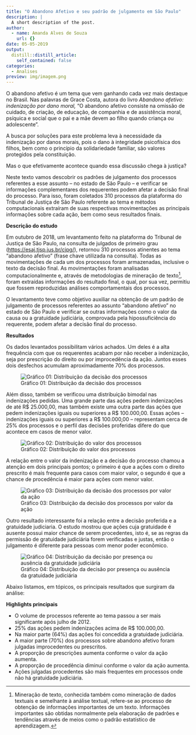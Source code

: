 ```yaml
---
title: "O Abandono Afetivo e seu padrão de julgamento em São Paulo"
description: |
  A short description of the post.
author:
  - name: Amanda Alves de Souza
    url: {}
date: 05-05-2019
output:
  distill::distill_article:
    self_contained: false
categories:
  - Analises
preview: img/imagem.png
---
```


O abandono afetivo é um tema que vem ganhando cada vez mais destaque no
Brasil. Nas palavras de Grace Costa, autora do livro *Abandono afetivo:
indenização por dano moral,* "O abandono afetivo consiste na omissão de
cuidado, de criação, de educação, de companhia e de assistência moral,
psíquica e social que o pai e a mãe devem ao filho quando criança ou
adolescente".

A busca por soluções para este problema leva à necessidade da
indenização por danos morais, pois o dano à integridade psicofísica dos
filhos, bem como o princípio da solidariedade familiar, são valores
protegidos pela constituição.

Mas o que efetivamente acontece quando essa discussão chega à justiça?

Neste texto vamos descobrir os padrões de julgamento dos processos
referentes a esse assunto -- no estado de São Paulo -- e verificar se
informações complementares dos requerentes podem afetar a decisão final
do processo. Para isso, foram coletados 310 processos da plataforma do
Tribunal de Justiça de São Paulo referente ao tema e métodos
computacionais extraíram de suas respectivas movimentações as principais
informações sobre cada ação, bem como seus resultados finais.

**Descrição do estudo**

Em outubro de 2018, um levantamento feito na plataforma do Tribunal de
Justiça de São Paulo, na consulta de julgados de primeiro grau
(<https://esaj.tjsp.jus.br/cjpg/>), retornou 310 processos atinentes ao
tema "abandono afetivo" (frase chave utilizada na consulta). Todas as
movimentações de cada um dos processos foram armazenadas, inclusive o
texto da decisão final. As movimentações foram analisadas
computacionalmente e, através de metodologias de mineração de
texto^[Mineração de texto, conhecida também como mineração de dados 
textuais e semelhante à análise textual, refere-se ao processo de 
obtenção de informações importantes de um texto. Informações importantes
são obtidas normalmente pela elaboração de padrões e tendências através 
de meios como o padrão estatístico de aprendizagem.], foram extraídas
informações do resultado final, o qual, por sua vez, permitiu que 
fossem reproduzidas análises comportamentais dos processos.

O levantamento teve como objetivo auxiliar na obtenção de um padrão de
julgamento de processos referentes ao assunto "abandono afetivo" no
estado de São Paulo e verificar se outras informações como o valor da
causa ou a gratuidade judiciária, comprovada pela hipossuficiência do
requerente, podem afetar a decisão final do processo.

**Resultados**

Os dados levantados possibilitam vários achados. Um deles é a alta
frequência com que os requerentes acabam por não receber a indenização,
seja por prescrição do direito ou por improcedência da ação. Juntos
esses dois desfechos acumulam aproximadamente 70% dos processos.

![Gráfico 01: Distribuição da decisão dos processos](img/imagem1.png)

Além disso, também se verificou uma distribuição bimodal nas
indenizações pedidas. Uma grande parte das ações pedem indenizações de
até R\$ 25.000,00, mas também existe uma outra parte das ações que pedem
indenizações iguais ou superiores a R\$ 100.000,00. Essas ações --
indenizações iguais ou superiores a R\$ 100.000,00 -- representam cerca
de 25% dos processos e o perfil das decisões proferidas difere do que
acontece em casos de menor valor.

![Gráfico 02: Distribuição do valor dos processos](img/imagem2.png)

A relação entre o valor da indenização e a decisão do processo chamou a
atenção em dois principais pontos; o primeiro é que a ações com o
direito prescrito é mais frequente para casos com maior valor, o segundo
é que a chance de procedência é maior para ações com menor valor.

![Gráfico 03: Distribuição da decisão dos processos por valor da ação](img/imagem3.png)

Outro resultado interessante foi a relação entre a decisão proferida e a
gratuidade judiciaria. O estudo mostrou que ações cuja gratuidade é
ausente possui maior chance de serem procedentes, isto é, se as regras
da permissão de gratuidade judiciária forem verificadas e justas, então
o julgamento é diferente para pessoas com menor poder econômico.

![Gráfico 04: Distribuição da decisão por presença ou ausência da
gratuidade judiciária](img/imagem4.png)

Abaixo listamos, em tópicos, os principais resultados que surgiram da
análise:

**Highlights principais**

-   O volume de processos referente ao tema passou a ser mais
    significante após julho de 2012.
-   25% das ações pedem indenizações acima de R\$ 100.000,00.
-   Na maior parte (64%) das ações foi concedida a gratuidade
    judiciária.
-   A maior parte (70%) dos processos sobre abandono afetivo foram
    julgadas improcedentes ou prescritos.
-   A proporção de prescrições aumenta conforme o valor da ação aumenta.
-   A proporção de procedência diminui conforme o valor da ação aumenta.
-   Ações julgadas procedentes são mais frequentes em processos onde não
    há gratuidade judiciária.